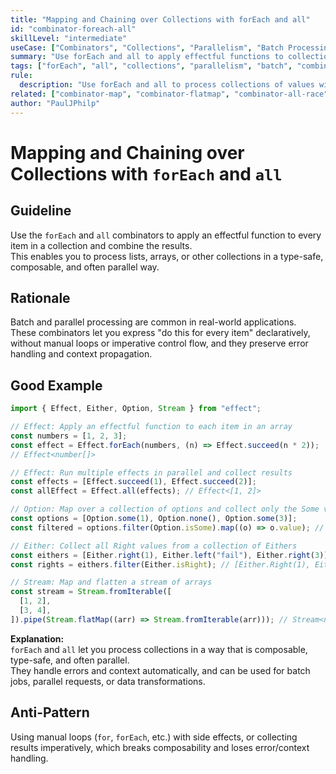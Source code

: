 ```yaml
---
title: "Mapping and Chaining over Collections with forEach and all"
id: "combinator-foreach-all"
skillLevel: "intermediate"
useCase: ["Combinators", "Collections", "Parallelism", "Batch Processing"]
summary: "Use forEach and all to apply effectful functions to collections and combine the results, enabling batch and parallel processing."
tags: ["forEach", "all", "collections", "parallelism", "batch", "combinator", "effect", "stream", "option", "either"]
rule:
  description: "Use forEach and all to process collections of values with effectful functions, collecting results in a type-safe and composable way."
related: ["combinator-map", "combinator-flatmap", "combinator-all-race"]
author: "PaulJPhilp"
---
```


# Mapping and Chaining over Collections with `forEach` and `all`

## Guideline

Use the `forEach` and `all` combinators to apply an effectful function to every item in a collection and combine the results.  
This enables you to process lists, arrays, or other collections in a type-safe, composable, and often parallel way.

## Rationale

Batch and parallel processing are common in real-world applications.  
These combinators let you express "do this for every item" declaratively, without manual loops or imperative control flow, and they preserve error handling and context propagation.

## Good Example

```typescript
import { Effect, Either, Option, Stream } from "effect";

// Effect: Apply an effectful function to each item in an array
const numbers = [1, 2, 3];
const effect = Effect.forEach(numbers, (n) => Effect.succeed(n * 2));
// Effect<number[]>

// Effect: Run multiple effects in parallel and collect results
const effects = [Effect.succeed(1), Effect.succeed(2)];
const allEffect = Effect.all(effects); // Effect<[1, 2]>

// Option: Map over a collection of options and collect only the Some values
const options = [Option.some(1), Option.none(), Option.some(3)];
const filtered = options.filter(Option.isSome).map((o) => o.value); // [1, 3]

// Either: Collect all Right values from a collection of Eithers
const eithers = [Either.right(1), Either.left("fail"), Either.right(3)];
const rights = eithers.filter(Either.isRight); // [Either.Right(1), Either.Right(3)]

// Stream: Map and flatten a stream of arrays
const stream = Stream.fromIterable([
  [1, 2],
  [3, 4],
]).pipe(Stream.flatMap((arr) => Stream.fromIterable(arr))); // Stream<number>

```

**Explanation:**  
`forEach` and `all` let you process collections in a way that is composable, type-safe, and often parallel.  
They handle errors and context automatically, and can be used for batch jobs, parallel requests, or data transformations.

## Anti-Pattern

Using manual loops (`for`, `forEach`, etc.) with side effects, or collecting results imperatively, which breaks composability and loses error/context handling.